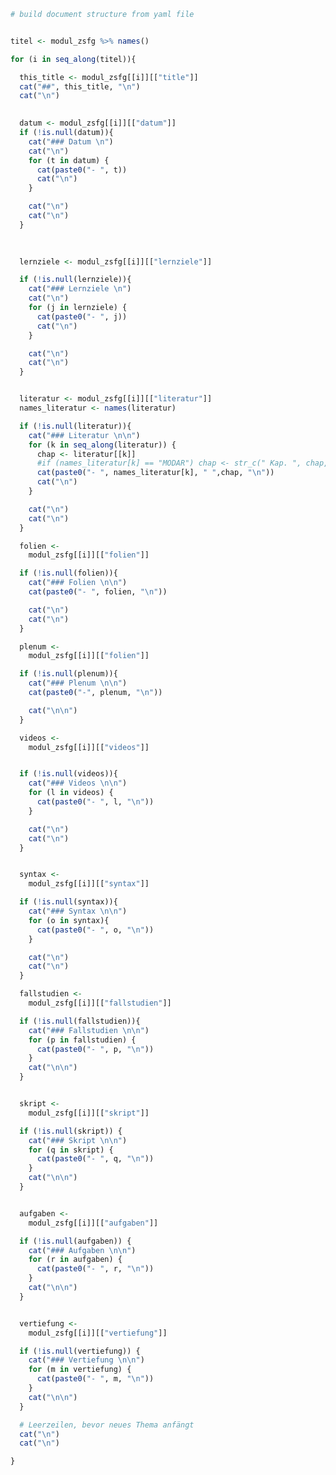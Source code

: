 ```r

# build document structure from yaml file


titel <- modul_zsfg %>% names()

for (i in seq_along(titel)){

  this_title <- modul_zsfg[[i]][["title"]]
  cat("##", this_title, "\n")
  cat("\n")

  
  datum <- modul_zsfg[[i]][["datum"]]
  if (!is.null(datum)){
    cat("### Datum \n")
    cat("\n")
    for (t in datum) {
      cat(paste0("- ", t))
      cat("\n")
    }

    cat("\n")
    cat("\n")
  }
  
  

  lernziele <- modul_zsfg[[i]][["lernziele"]]

  if (!is.null(lernziele)){
    cat("### Lernziele \n")
    cat("\n")
    for (j in lernziele) {
      cat(paste0("- ", j))
      cat("\n")
    }

    cat("\n")
    cat("\n")
  }


  literatur <- modul_zsfg[[i]][["literatur"]]
  names_literatur <- names(literatur)

  if (!is.null(literatur)){
    cat("### Literatur \n\n")
    for (k in seq_along(literatur)) {
      chap <- literatur[[k]]
      #if (names_literatur[k] == "MODAR") chap <- str_c(" Kap. ", chap, collapse = " ")
      cat(paste0("- ", names_literatur[k], " ",chap, "\n"))
      cat("\n")
    }

    cat("\n")
    cat("\n")
  }

  folien <-
    modul_zsfg[[i]][["folien"]]

  if (!is.null(folien)){
    cat("### Folien \n\n")
    cat(paste0("- ", folien, "\n"))

    cat("\n")
    cat("\n")
  }

  plenum <-
    modul_zsfg[[i]][["folien"]]

  if (!is.null(plenum)){
    cat("### Plenum \n\n")
    cat(paste0("-", plenum, "\n"))

    cat("\n\n")
  }

  videos <-
    modul_zsfg[[i]][["videos"]]


  if (!is.null(videos)){
    cat("### Videos \n\n")
    for (l in videos) {
      cat(paste0("- ", l, "\n"))
    }

    cat("\n")
    cat("\n")
  }


  syntax <-
    modul_zsfg[[i]][["syntax"]]

  if (!is.null(syntax)){
    cat("### Syntax \n\n")
    for (o in syntax){
      cat(paste0("- ", o, "\n"))
    }

    cat("\n")
    cat("\n")
  }

  fallstudien <-
    modul_zsfg[[i]][["fallstudien"]]

  if (!is.null(fallstudien)){
    cat("### Fallstudien \n\n")
    for (p in fallstudien) {
      cat(paste0("- ", p, "\n"))
    }
    cat("\n\n")
  }


  skript <-
    modul_zsfg[[i]][["skript"]]

  if (!is.null(skript)) {
    cat("### Skript \n\n")
    for (q in skript) {
      cat(paste0("- ", q, "\n"))
    }
    cat("\n\n")
  }


  aufgaben <-
    modul_zsfg[[i]][["aufgaben"]]

  if (!is.null(aufgaben)) {
    cat("### Aufgaben \n\n")
    for (r in aufgaben) {
      cat(paste0("- ", r, "\n"))
    }
    cat("\n\n")
  }


  vertiefung <-
    modul_zsfg[[i]][["vertiefung"]]

  if (!is.null(vertiefung)) {
    cat("### Vertiefung \n\n")
    for (m in vertiefung) {
      cat(paste0("- ", m, "\n"))
    }
    cat("\n\n")
  }

  # Leerzeilen, bevor neues Thema anfängt
  cat("\n")
  cat("\n")

}

```

